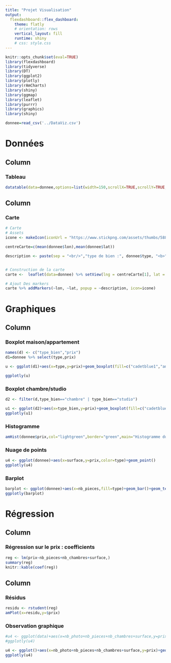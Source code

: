 ```yaml
---
title: "Projet Visualisation"
output: 
  flexdashboard::flex_dashboard:
    theme: flatly
    # orientation: rows
    vertical_layout: fill
    runtime: shiny
    # css: style.css
---
```


```r
knitr::opts_chunk$set(eval=TRUE)
library(flexdashboard)
library(tidyverse)
library(DT)
library(ggplot2)
library(plotly)
library(rAmCharts)
library(shiny)
library(ggmap)
library(leaflet)
library(purrr)
library(graphics)
library(shiny)

donnee=read_csv('../DataViz.csv')
```

Données
====================================

Column {data-width=500}
-----------------------------------------------------------------------

### Tableau

```r
datatable(data=donnee,options=list(width=150,scrollX=TRUE,scrollY=TRUE,scroller=TRUE))
```

Column {data-width=500}
-----------------------------------------------------------------------

### Carte

```r

# Carte 
# Assets 
icone <- makeIcon(iconUrl = "https://www.stickpng.com/assets/thumbs/588a6708d06f6719692a2d20.png", iconWidth = 20, iconHeight = 20)

centreCarte=c(mean(donnee$lon),mean(donnee$lat))

description <- paste(sep = "<br/>","type de bien :", donnee$type, "<b>",  "prix :", donnee$prix, "<b>", "surface :", donnee$surface, "<b>", "pièces :", donnee$nb_pieces, "<b>", "Site :", donnee$url)


# Construction de la carte
carte <-  leaflet(data=donnee) %>% setView(lng = centreCarte[1], lat = centreCarte[2], zoom = 12) %>% addTiles()

# Ajout Des markers
carte %>% addMarkers(~lon, ~lat, popup = ~description, icon=icone)
```


Graphiques {data-orientation=rows}
====================================

Column {.tabset data-width=550}
-------------------------------------

### Boxplot maison/appartement

```r
names(d) <- c("type_bien","prix")
d1=donnee %>% select(type,prix)

u <- ggplot(d1)+aes(x=type,y=prix)+geom_boxplot(fill=c("cadetblue1","antiquewhite3"))+theme_bw()

ggplotly(u)

```

### Boxplot chambre/studio

```r
d2 <- filter(d,type_bien=="chambre" | type_bien=="studio")

u1 <- ggplot(d2)+aes(x=type_bien,y=prix)+geom_boxplot(fill=c("cadetblue1","antiquewhite3"))+theme_bw()
ggplotly(u1)
```

### Histogramme

```r
amHist(donnee$prix,col="lightgreen",border="green",main="Histogramme du prix", xlab="prix",ylab="fréquence")

```

### Nuage de points   

```r
u4 <- ggplot(donnee)+aes(x=surface,y=prix,color=type)+geom_point()
ggplotly(u4)
```

### Barplot 

```r
barplot <- ggplot(donnee)+aes(x=nb_pieces,fill=type)+geom_bar()+geom_text(aes(label=..count..),stat="count",position=position_stack(0.5))+labs(x="nombre de pieces",y="effectif")
ggplotly(barplot)
```


Régression  
====================================

Column {data-width=450}
-----------------------------------------------------------------------

### Régression sur le prix : coefficients 

```r
reg <- lm(prix~nb_pieces+nb_chambres+surface,)
summary(reg)
knitr::kable(coef(reg))
```

Column {.tabset data-width=550}
-------------------------------------

### Résidus 

```r
residu <- rstudent(reg)
amPlot(x=residu,y=$prix)
```


### Observation graphique

```r
#u4 <- ggplot(data)+aes(x=nb_photo+nb_pieces+nb_chambres+surface,y=prix)+geom_point(size=1,fill="cadetblue2",color="cadetblue3")+geom_smooth(method="lm",color="cadetblue4",fill="antiquewhite1")+geom_segment(aes(xend=nb_photo+nb_pieces+nb_chambres+surface,yend=fit),fill="cadetblue3",color="cadetblue3")
#ggplotly(u4)

u4 <- ggplot()+aes(x=nb_photo+nb_pieces+nb_chambres+surface,y=prix)+geom_point(size=1,fill="cadetblue2",color="cadetblue3")+geom_smooth(method="lm",color="cadetblue4",fill="antiquewhite1")+theme_minimal()+ggtitle("Régression linéaire sur le prix")
ggplotly(u4)
```



